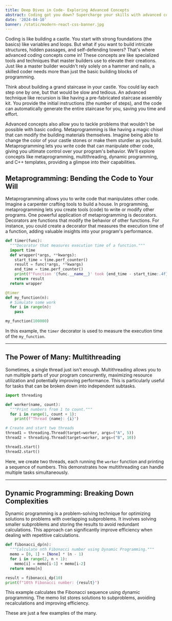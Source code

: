 ```yaml
---
title: Deep Dives in Code- Exploring Advanced Concepts
abstract: Coding got you down? Supercharge your skills with advanced concepts like self-changing code (metaprogramming) and multitasking programs (multithreading).  "Hello world" to world domination in no time (almost).
date: '2024-04-10'
banner: /static/modern-react-css-banner.jpg
---
```


Coding is like building a castle. You start with strong foundations (the basics) like variables and loops. But what if you want to build intricate structures, hidden passages, and self-defending towers? That's where advanced coding concepts come in! These concepts are like specialized tools and techniques that master builders use to elevate their creations. Just like a master builder wouldn't rely solely on a hammer and nails, a skilled coder needs more than just the basic building blocks of programming.

Think about building a grand staircase in your castle. You could lay each step one by one, but that would be slow and tedious. An advanced technique like recursion is like having a pre-fabricated staircase assembly kit. You provide the initial instructions (the number of steps), and the code can automatically generate the entire staircase for you, saving you time and effort.

Advanced concepts also allow you to tackle problems that wouldn't be possible with basic coding. Metaprogramming is like having a magic chisel that can modify the building materials themselves. Imagine being able to change the color of your castle stones or make them sturdier as you build. Metaprogramming lets you write code that can manipulate other code, giving you ultimate control over your program's behavior. We'll explore concepts like metaprogramming, multithreading, dynamic programming, and C++ templates, providing a glimpse into their capabilities.

## Metaprogramming: Bending the Code to Your Will

Metaprogramming allows you to write code that manipulates other code. Imagine a carpenter crafting tools to build a house. In programming, metaprogramming lets you create tools (code) to write or modify other programs. One powerful application of metaprogramming is decorators. Decorators are functions that modify the behavior of other functions. For instance, you could create a decorator that measures the execution time of a function, adding valuable insights into your program's performance.


```python
def timer(func):
  """Decorator that measures execution time of a function."""
  import time
  def wrapper(*args, **kwargs):
    start_time = time.perf_counter()
    result = func(*args, **kwargs)
    end_time = time.perf_counter()
    print(f"Function '{func.__name__}' took {end_time - start_time:.4f} seconds")
    return result
  return wrapper

@timer
def my_function(n):
  # Simulate some work
  for i in range(n):
    pass

my_function(100000)

```

In this example, the ```timer``` decorator is used to measure the execution time of the ```my_function```.

---

## The Power of Many: Multithreading

Sometimes, a single thread just isn't enough. Multithreading allows you to run multiple parts of your program concurrently, maximizing resource utilization and potentially improving performance. This is particularly useful for tasks that can be broken down into independent subtasks.

```python
import threading

def worker(name, count):
  """Print numbers from 1 to count."""
  for i in range(1, count + 1):
    print(f"Thread {name}: {i}")

# Create and start two threads
thread1 = threading.Thread(target=worker, args=("A", 5))
thread2 = threading.Thread(target=worker, args=("B", 10))

thread1.start()
thread2.start()

```

Here, we create two threads, each running the ```worker``` function and printing a sequence of numbers. This demonstrates how multithreading can handle multiple tasks simultaneously.

---

## Dynamic Programming: Breaking Down Complexities

Dynamic programming is a problem-solving technique for optimizing solutions to problems with overlapping subproblems. It involves solving smaller subproblems and storing the results to avoid redundant calculations. This approach can significantly improve efficiency when dealing with repetitive calculations.

```python
def fibonacci_dp(n):
  """Calculate nth Fibonacci number using Dynamic Programming."""
  memo = [0, 1] + [None] * (n - 1)
  for i in range(2, n + 1):
    memo[i] = memo[i-1] + memo[i-2]
  return memo[n]

result = fibonacci_dp(10)
print(f"10th Fibonacci number: {result}")

```

This example calculates the Fibonacci sequence using dynamic programming. The memo list stores solutions to subproblems, avoiding recalculations and improving efficiency.


These are just a few examples of the many.

